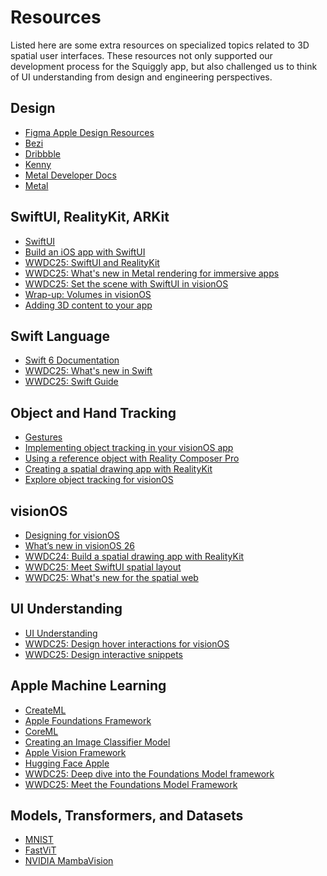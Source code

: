 # Resources

Listed here are some extra resources on specialized topics related to 3D spatial user interfaces. These resources not only supported our development process for the Squiggly app, but also challenged us to think of UI understanding from design and engineering perspectives. 

## Design 
* [Figma Apple Design Resources](https://www.figma.com/design/u5bfOgLFDK2QfQZhBD2Igb/Apple-Design-Resources---visionOS--Community-?node-id=367-3016&p=f&m=draw)
* [Bezi]()
* [Dribbble]()
* [Kenny]()
* [Metal Developer Docs](https://developer.apple.com/documentation/metal)
* [Metal](https://developer.apple.com/metal/)

## SwiftUI, RealityKit, ARKit
* [SwiftUI](https://developer.apple.com/swiftui/)
* [Build an iOS app with SwiftUI](https://www.swift.org/getting-started/swiftui/)
* [WWDC25: SwiftUI and RealityKit](https://developer.apple.com/videos/play/wwdc2025/274)
* [WWDC25: What's new in Metal rendering for immersive apps](https://developer.apple.com/videos/play/wwdc2025/294)
* [WWDC25: Set the scene with SwiftUI in visionOS](https://developer.apple.com/videos/play/wwdc2025/290)
* [Wrap-up: Volumes in visionOS](https://developer.apple.com/tutorials/develop-in-swift/volumes-in-visionos-conclusion)
* [Adding 3D content to your app](https://developer.apple.com/documentation/visionos/adding-3d-content-to-your-app/)

## Swift Language
* [Swift 6 Documentation]()
* [WWDC25: What's new in Swift](https://developer.apple.com/videos/play/wwdc2025/245)
* [WWDC25: Swift Guide](https://developer.apple.com/news/?id=aygr6s4v)

## Object and Hand Tracking
* [Gestures](https://developer.apple.com/design/human-interface-guidelines/gestures)
* [Implementing object tracking in your visionOS app](https://developer.apple.com/documentation/visionos/implementing-object-tracking-in-your-visionos-app)
* [Using a reference object with Reality Composer Pro](https://developer.apple.com/documentation/visionos/using-a-reference-object-with-reality-composer-pro)
* [Creating a spatial drawing app with RealityKit](https://developer.apple.com/documentation/realitykit/creating-a-spatial-drawing-app-with-realitykit)
* [Explore object tracking for visionOS](https://developer.apple.com/videos/play/wwdc2024/10101)

## visionOS
* [Designing for visionOS](https://developer.apple.com/design/human-interface-guidelines/designing-for-visionos)
* [What’s new in visionOS 26](https://developer.apple.com/visionos/whats-new/)
* [WWDC24: Build a spatial drawing app with RealityKit](https://developer.apple.com/videos/play/wwdc2024/10104)
* [WWDC25: Meet SwiftUI spatial layout](https://developer.apple.com/videos/play/wwdc2025/273)
* [WWDC25: What's new for the spatial web](https://developer.apple.com/videos/play/wwdc2025/237)

## UI Understanding
* [UI Understanding](https://machinelearning.apple.com/video/ui-understanding)
* [WWDC25: Design hover interactions for visionOS](https://developer.apple.com/videos/play/wwdc2025/303)
* [WWDC25: Design interactive snippets](https://developer.apple.com/videos/play/wwdc2025/281)

## Apple Machine Learning
* [CreateML]()
* [Apple Foundations Framework]()
* [CoreML]()
* [Creating an Image Classifier Model](https://developer.apple.com/documentation/createml/creating-an-image-classifier-model)
* [Apple Vision Framework]()
* [Hugging Face Apple]()
* [WWDC25: Deep dive into the Foundations Model framework](https://developer.apple.com/videos/play/wwdc2025/301)
* [WWDC25: Meet the Foundations Model Framework](https://developer.apple.com/videos/play/wwdc2025/286)

## Models, Transformers, and Datasets 
* [MNIST]()
* [FastViT]()
* [NVIDIA MambaVision]()




